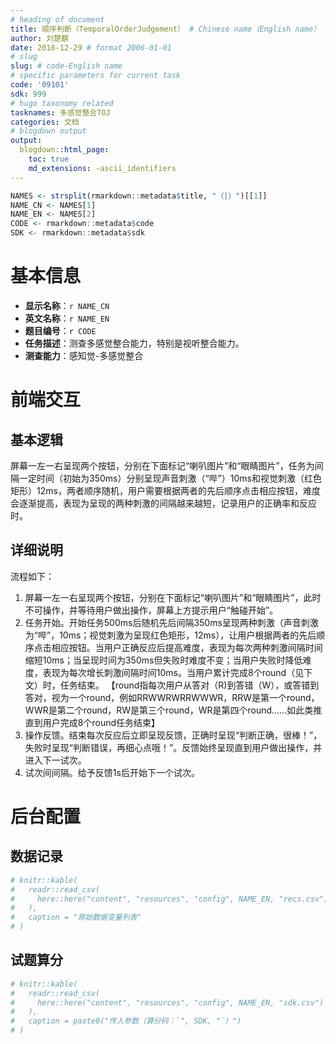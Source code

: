 ```yaml
---
# heading of document
title: 顺序判断（TemporalOrderJudgement） # Chinese name（English name）
author: 刘楚麒
date: 2018-12-29 # format 2006-01-01
# slug
slug: # code-English name
# specific parameters for current task
code: '09101'
sdk: 999
# hugo taxonomy related
tasknames: 多感觉整合TOJ
categories: 文档
# blogdown output
output:
  blogdown::html_page:
    toc: true
    md_extensions: -ascii_identifiers
---
```


```r
NAMES <- strsplit(rmarkdown::metadata$title, "（|）")[[1]]
NAME_CN <- NAMES[1]
NAME_EN <- NAMES[2]
CODE <- rmarkdown::metadata$code
SDK <- rmarkdown::metadata$sdk
```

# 基本信息

* **显示名称**：`r NAME_CN`
* **英文名称**：`r NAME_EN`
* **题目编号**：`r CODE`
* **任务描述**：测查多感觉整合能力，特别是视听整合能力。
* **测查能力**：感知觉-多感觉整合

# 前端交互

## 基本逻辑

屏幕一左一右呈现两个按钮，分别在下面标记“喇叭图片”和“眼睛图片”，任务为间隔一定时间（初始为350ms）分别呈现声音刺激（“哔”）10ms和视觉刺激（红色矩形）12ms，两者顺序随机，用户需要根据两者的先后顺序点击相应按钮，难度会逐渐提高，表现为呈现的两种刺激的间隔越来越短，记录用户的正确率和反应时。

## 详细说明

流程如下：

1. 屏幕一左一右呈现两个按钮，分别在下面标记“喇叭图片”和“眼睛图片”，此时不可操作，并等待用户做出操作，屏幕上方提示用户“触碰开始”。
1. 任务开始。开始任务500ms后随机先后间隔350ms呈现两种刺激（声音刺激为“哔”，10ms；视觉刺激为呈现红色矩形，12ms），让用户根据两者的先后顺序点击相应按钮。当用户正确反应后提高难度，表现为每次两种刺激间隔时间缩短10ms；当呈现时间为350ms但失败时难度不变；当用户失败时降低难度，表现为每次增长刺激间隔时间10ms。当用户累计完成8个round（见下文）时，任务结束。
【round指每次用户从答对（R)到答错（W），或答错到答对，视为一个round，例如RRWWRWRRWWWR，RRW是第一个round，WWR是第二个round，RW是第三个round，WR是第四个round……如此类推直到用户完成8个round任务结束】
1. 操作反馈。结束每次反应后立即呈现反馈，正确时呈现“判断正确，很棒！”，失败时呈现“判断错误，再细心点哦！”。反馈始终呈现直到用户做出操作，并进入下一试次。
1. 试次间间隔。给予反馈1s后开始下一个试次。

# 后台配置

## 数据记录

```r
# knitr::kable(
#   readr::read_csv(
#     here::here("content", "resources", "config", NAME_EN, "recs.csv")
#   ),
#   caption = "原始数据变量列表"
# )
```

## 试题算分

```r
# knitr::kable(
#   readr::read_csv(
#     here::here("content", "resources", "config", NAME_EN, "sdk.csv")
#   ),
#   caption = paste0("传入参数（算分码：`", SDK, "`）")
# )
```
